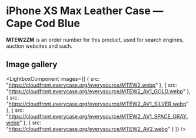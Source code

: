 
# iPhone XS Max Leather Case — Cape Cod Blue

<Callout type='info' emoji='👉🏻'>**MTEW2ZM** is an order number for this product, used for search engines, auction websites and such.</Callout>

## Image gallery

<LightboxComponent
    images={[
      {
        src: "https://cloudfront.everycase.org/everysource/MTEW2.webp"
      },
      {
        src: "https://cloudfront.everycase.org/everysource/MTEW2_AV1_GOLD.webp"
      },
      {
        src: "https://cloudfront.everycase.org/everysource/MTEW2_AV1_SILVER.webp"
      },
      {
        src: "https://cloudfront.everycase.org/everysource/MTEW2_AV1_SPACE_GRAY.webp"
      },
      {
        src: "https://cloudfront.everycase.org/everysource/MTEW2_AV2.webp"
      }
    ]}
  />
